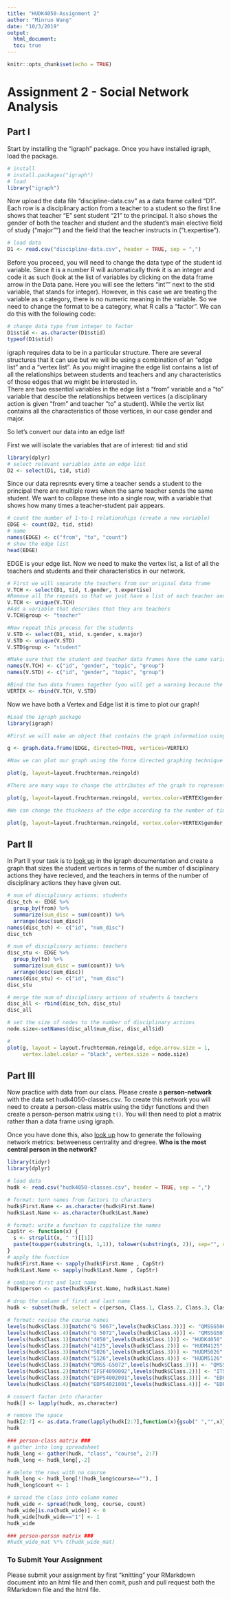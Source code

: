 ```yaml
---
title: "HUDK4050-Assignment 2"
author: "Minruo Wang"
date: "10/3/2019"
output: 
  html_document:
  toc: true
---
```


```r
knitr::opts_chunk$set(echo = TRUE)
```

# Assignment 2 - Social Network Analysis

## Part I
Start by installing the "igraph" package. Once you have installed igraph, load the package.  
```r
# install
# install.packages("igraph")
# load
library("igraph")
```


Now upload the data file "discipline-data.csv" as a data frame called "D1". Each row is a disciplinary action from a teacher to a student so the first line shows that teacher "E" sent student "21" to the principal. It also shows the gender of both the teacher and student and the student's main elective field of study ("major"") and the field that the teacher instructs in ("t.expertise").  
```r
# load data
D1 <- read.csv("discipline-data.csv", header = TRUE, sep = ",")
```


Before you proceed, you will need to change the data type of the student id variable. Since it is a number R will automatically think it is an integer and code it as such (look at the list of variables by clicking on the data frame arrow in the Data pane. Here you will see the letters "int"" next to the stid variable, that stands for integer). However, in this case we are treating the variable as a category, there is no numeric meaning in the variable. So we need to change the format to be a category, what R calls a "factor". We can do this with the following code:  

```r
# change data type from integer to factor
D1$stid <- as.character(D1$stid)
typeof(D1$stid)
```

igraph requires data to be in a particular structure. There are several structures that it can use but we will be using a combination of an "edge list" and a "vertex list". As you might imagine the edge list contains a list of all the relationships between students and teachers and any characteristics of those edges that we might be interested in.   
There are two essential variables in the edge list a "from" variable and a "to" variable that descibe the relationships between vertices (a disciplinary action is given "from" and teacher "to" a student). While the vertix list contains all the characteristics of those vertices, in our case gender and major.

So let's convert our data into an edge list!

First we will isolate the variables that are of interest: tid and stid

```r
library(dplyr)
# select relevant variables into an edge list
D2 <- select(D1, tid, stid)
```

Since our data represnts every time a teacher sends a student to the principal there are multiple rows when the same teacher sends the same student. We want to collapse these into a single row, with a variable that shows how many times a teacher-student pair appears.

```r
# count the number of 1-to-1 relationships (create a new variable)
EDGE <- count(D2, tid, stid)
# name 
names(EDGE) <- c("from", "to", "count")
# show the edge list
head(EDGE)
```

EDGE is your edge list. Now we need to make the vertex list, a list of all the teachers and students and their characteristics in our network.

```r
# First we will separate the teachers from our original data frame
V.TCH <- select(D1, tid, t.gender, t.expertise)
#Remove all the repeats so that we just have a list of each teacher and their characteristics
V.TCH <- unique(V.TCH)
#Add a variable that describes that they are teachers
V.TCH$group <- "teacher"

#Now repeat this process for the students
V.STD <- select(D1, stid, s.gender, s.major)
V.STD <- unique(V.STD)
V.STD$group <- "student"

#Make sure that the student and teacher data frames have the same variables names
names(V.TCH) <- c("id", "gender", "topic", "group")
names(V.STD) <- c("id", "gender", "topic", "group")

#Bind the two data frames together (you will get a warning because the teacher data frame has 5 types of id (A,B,C,D,E) and the student has 25 (1-30), this isn't a problem)
VERTEX <- rbind(V.TCH, V.STD)

```

Now we have both a Vertex and Edge list it is time to plot our graph!

```r
#Load the igraph package
library(igraph)

#First we will make an object that contains the graph information using our two dataframes EDGE and VERTEX. Notice that we have made "directed = TRUE" - our graph is directed since discipline is being given from a teacher to a student.

g <- graph.data.frame(EDGE, directed=TRUE, vertices=VERTEX)

#Now we can plot our graph using the force directed graphing technique - our old friend Fruchertman-Reingold!

plot(g, layout=layout.fruchterman.reingold)

#There are many ways to change the attributes of the graph to represent different characteristics of the newtork. For example, we can color the nodes according to gender.

plot(g, layout=layout.fruchterman.reingold, vertex.color=VERTEX$gender)

#We can change the thickness of the edge according to the number of times a particular teacher has sent a particular student to the principal.

plot(g, layout=layout.fruchterman.reingold, vertex.color=VERTEX$gender, edge.width=EDGE$count)

```

## Part II  

In Part II your task is to [look up](http://igraph.org/r/) in the igraph documentation and create a graph that sizes the student vertices in terms of the number of disciplinary actions they have recieved, and the teachers in terms of the number of disciplinary actions they have given out.  

```r
# num of disciplinary actions: students
disc_tch <- EDGE %>%
  group_by(from) %>%
  summarize(sum_disc = sum(count)) %>%
  arrange(desc(sum_disc)) 
names(disc_tch) <- c("id", "num_disc")
disc_tch

# num of disciplinary actions: teachers
disc_stu <- EDGE %>%
  group_by(to) %>%
  summarize(sum_disc = sum(count)) %>%
  arrange(desc(sum_disc)) 
names(disc_stu) <- c("id", "num_disc")
disc_stu

# merge the num of disciplinary actions of students & teachers
disc_all <- rbind(disc_tch, disc_stu)
disc_all

# set the size of nodes to the number of disciplinary actions
node.size<-setNames(disc_all$num_disc, disc_all$id)

# 
plot(g, layout = layout.fruchterman.reingold, edge.arrow.size = 1,
     vertex.label.color = "black", vertex.size = node.size)

```



## Part III  

Now practice with data from our class. Please create a **person-network** with the data set hudk4050-classes.csv. To create this network you will need to create a person-class matrix using the tidyr functions and then create a person-person matrix using `t()`. You will then need to plot a matrix rather than a data frame using igraph.  

Once you have done this, also [look up](http://igraph.org/r/) how to generate the following network metrics: betweeness centrality and dregree. **Who is the most central person in the network?** 


```r
library(tidyr)
library(dplyr)

# load data
hudk <- read.csv("hudk4050-classes.csv", header = TRUE, sep = ",")

# format: turn names from factors to characters
hudk$First.Name <- as.character(hudk$First.Name)
hudk$Last.Name <- as.character(hudk$Last.Name)

# format: write a function to capitalize the names
CapStr <- function(x) {
  s <- strsplit(x, " ")[[1]]
  paste(toupper(substring(s, 1,1)), tolower(substring(s, 2)), sep="", collapse=" ")
}
# apply the function
hudk$First.Name <- sapply(hudk$First.Name , CapStr)
hudk$Last.Name <- sapply(hudk$Last.Name , CapStr)

# combine first and last name
hudk$person <- paste(hudk$First.Name, hudk$Last.Name)

# drop the column of first and last name
hudk <- subset(hudk, select = c(person, Class.1, Class.2, Class.3, Class.4, Class.5, Class.6))

# format: revise the course names
levels(hudk$Class.3)[match("G 5067",levels(hudk$Class.3))] <- "QMSSG5067"
levels(hudk$Class.4)[match("G 5072",levels(hudk$Class.4))] <- "QMSSG5072"
levels(hudk$Class.1)[match("4050",levels(hudk$Class.1))] <- "HUDK4050"
levels(hudk$Class.2)[match("4125",levels(hudk$Class.2))] <- "HUDM4125"
levels(hudk$Class.3)[match("5026",levels(hudk$Class.3))] <- "HUDM5026"
levels(hudk$Class.4)[match("5126",levels(hudk$Class.4))] <- "HUDM5126"
levels(hudk$Class.3)[match("QMSS-G5072",levels(hudk$Class.3))] <- "QMSSG5072"
levels(hudk$Class.2)[match("IFSF4090002",levels(hudk$Class.2))] <- "ITSF4090"
levels(hudk$Class.3)[match("EDPS4002001",levels(hudk$Class.3))] <- "EDPS4002"
levels(hudk$Class.4)[match("EDPS4021001",levels(hudk$Class.4))] <- "EDPS4021"

# convert factor into character
hudk[] <- lapply(hudk, as.character)

# remove the space
hudk[2:7] <- as.data.frame(lapply(hudk[2:7],function(x){gsub(" ","",x)}))
hudk
```


```r
### person-class matrix ###
# gather into long spreadsheet
hudk_long <- gather(hudk, "class", "course", 2:7)
hudk_long <- hudk_long[,-2]

# delete the rows with no course
hudk_long <- hudk_long[!(hudk_long$course==""), ]
hudk_long$count <- 1

# spread the class into column names
hudk_wide <- spread(hudk_long, course, count)
hudk_wide[is.na(hudk_wide)] <- 0
hudk_wide[hudk_wide=="1"] <- 1
hudk_wide
```


```r
### person-person matrix ###
#hudk_wide_mat %*% t(hudk_wide_mat)
```


### To Submit Your Assignment

Please submit your assignment by first "knitting" your RMarkdown document into an html file and then comit, push and pull request both the RMarkdown file and the html file.
